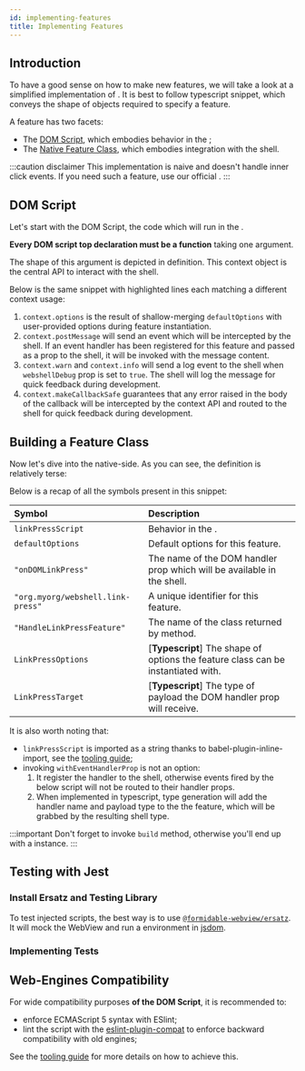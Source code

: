 ```yaml
---
id: implementing-features
title: Implementing Features
---
```



## Introduction

To have a good sense on how to make new features, we will take a look at
a simplified implementation of <APIReference reference="HandleLinkPressFeature"
type="variable" />. It is best to follow typescript snippet, which conveys the
shape of objects required to specify a feature.

A feature has two facets:

- The [DOM Script](#dom-script), which embodies behavior in the <WebView />;
- The [Native Feature Class](#building-a-feature-class), which embodies integration with the shell.

:::caution disclaimer
This implementation is naive and doesn't handle inner click events. If you need such a feature, use our official <APIReference reference="HandleLinkPressFeature" type="variable" />.
:::

## DOM Script

Let's start with the DOM Script, the code which will run in the <ReactReference name="WebView" type="class" />.

<SingleCodeSource source="handle-link-press.webjs" lang="js" />

**Every DOM script top declaration must be a function** taking one argument.

The shape of this argument is depicted in <APIReference reference="WebjsContext" type="interface" /> definition.
This context object is the central API to interact with the shell.

<APIBox reference="WebjsContext" type="interface" />

Below is the same snippet with highlighted lines each matching a different context usage:

<SingleCodeSource
  lines="2,7,12,17"
  source="handle-link-press.webjs"
  lang="js"
/>

1. `context.options` is the result of shallow-merging `defaultOptions` with user-provided options during feature instantiation.
2. `context.postMessage` will send an event which will be intercepted by the shell. If an event handler has been registered for this feature and passed as a prop to the shell, it will be invoked with the message content.
3. `context.warn` and `context.info` will send a log event to the shell when `webshellDebug` prop is set to `true`. The shell will log the message for quick feedback during development.
4. `context.makeCallbackSafe` guarantees that any error raised in the body of the callback will be intercepted by the context API and routed to the shell for quick feedback during development.


## Building a Feature Class

<APIBox reference="FeatureBuilder" type="class" />

Now let's dive into the native-side. As you can see, the definition is relatively terse:

<DualCodeSource sourceBase="HandleLinkPressFeature" />

Below is a recap of all the symbols present in this snippet:

| Symbol                            | Description                                                                                                       |
| :-------------------------------- | :---------------------------------------------------------------------------------------------------------------- |
| `linkPressScript`                 | Behavior in the <Term id="DOM" />.                                                                                |
| `defaultOptions`                  | Default options for this feature.                                                                                 |
| `"onDOMLinkPress"`                | The name of the DOM handler prop which will be available in the shell.                                            |
| `"org.myorg/webshell.link-press"` | A unique identifier for this feature.                                                                             |
| `"HandleLinkPressFeature"`        | The name of the class returned by <APIReference reference="FeatureBuilder" type="class" member="build" /> method. |
| `LinkPressOptions`                | [**Typescript**] The shape of options the feature class can be instantiated with.                                 |
| `LinkPressTarget`                 | [**Typescript**] The type of payload the DOM handler prop will receive.                                           |

It is also worth noting that:

- `linkPressScript` is imported as a string thanks to babel-plugin-inline-import, see the [tooling guide](./tooling);
- invoking `withEventHandlerProp` is not an option:
  1. It register the handler to the shell, otherwise events fired by the below <Term id="DOM" /> script will not be routed to their handler props.
  2. When implemented in typescript, type generation will add the handler name and payload type to the the feature, which will be grabbed by the resulting shell type.

:::important
Don't forget to invoke `build` method, otherwise you'll end up with a <APIReference reference="FeatureBuilder" type="class" /> instance.
:::

## Testing with Jest

### Install Ersatz and Testing Library

To test injected scripts, the best way is to use
[`@formidable-webview/ersatz`](https://github.com/formidable-webview/ersatz).
It will mock the WebView and run a <Term id="DOM" /> environment in [jsdom](https://github.com/jsdom/jsdom).

<InstallPackageSnippet dev packages="@testing-library/react-native @formidable-webview/ersatz @formidable-webview/ersatz-testing" />

### Implementing Tests

<DualCodeSource jsx sourceBase="HandleLinkPressFeature.test" />

## Web-Engines Compatibility

For wide compatibility purposes **of the DOM Script**, it is recommended to:

- enforce ECMAScript 5 syntax with ESlint;
- lint the script with the
  [eslint-plugin-compat](https://www.npmjs.com/package/eslint-plugin-compat) to
  enforce backward compatibility with old engines;

See the [tooling guide](./tooling) for more details on how to achieve this.

